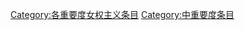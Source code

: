 {{catmore1|[[Wikipedia:女权主义专题|Wikipedia:女权主义专题]]}}
{{Articles by Importance|topic=女权主义|project=女权主义|format=toc}}
{{emptycat}}
{{portal box|女权主义}}
[[Category:各重要度女权主义条目|Category:各重要度女权主义条目]]
[[Category:中重要度条目|Category:中重要度条目]]